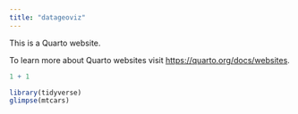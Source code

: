 ```yaml
---
title: "datageoviz"
---
```


This is a Quarto website.

To learn more about Quarto websites visit <https://quarto.org/docs/websites>.

```r
1 + 1
```

```r
library(tidyverse)
glimpse(mtcars)
```
